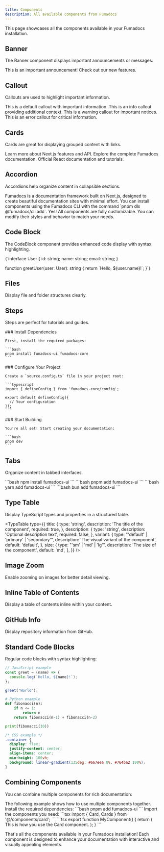 ```yaml
---
title: Components
description: All available components from Fumadocs
---
```


This page showcases all the components available in your Fumadocs installation.

## Banner

The Banner component displays important announcements or messages.

<Banner>
  This is an important announcement! Check out our new features.
</Banner>

## Callout

Callouts are used to highlight important information.

<Callout>
  This is a default callout with important information.
</Callout>

<Callout type="info">
  This is an info callout providing additional context.
</Callout>

<Callout type="warning">
  This is a warning callout for important notices.
</Callout>

<Callout type="error">
  This is an error callout for critical information.
</Callout>

## Cards

Cards are great for displaying grouped content with links.

<Cards>
  <Card title="Next.js Documentation" href="https://nextjs.org/docs">
    Learn more about Next.js features and API.
  </Card>
  <Card title="Fumadocs Guide" href="https://fumadocs.vercel.app">
    Explore the complete Fumadocs documentation.
  </Card>
  <Card title="React Documentation" href="https://react.dev">
    Official React documentation and tutorials.
  </Card>
</Cards>

## Accordion

Accordions help organize content in collapsible sections.

<Accordions>
  <Accordion title="What is Fumadocs?">
    Fumadocs is a documentation framework built on Next.js, designed to create beautiful documentation sites with minimal effort.
  </Accordion>
  <Accordion title="How do I install components?">
    You can install components using the Fumadocs CLI with the command `pnpm dlx @fumadocs/cli add`.
  </Accordion>
  <Accordion title="Can I customize the components?">
    Yes! All components are fully customizable. You can modify their styles and behavior to match your needs.
  </Accordion>
</Accordions>

## Code Block

The CodeBlock component provides enhanced code display with syntax highlighting.

<CodeBlock lang="typescript" title="example.ts">
{`interface User {
  id: string;
  name: string;
  email: string;
}

function greetUser(user: User): string {
  return \`Hello, \${user.name}!\`;
}`}
</CodeBlock>

## Files

Display file and folder structures clearly.

<Files>
  <Folder name="src" defaultOpen>
    <Folder name="components">
      <File name="Button.tsx" />
      <File name="Card.tsx" />
      <File name="Dialog.tsx" />
    </Folder>
    <Folder name="lib">
      <File name="utils.ts" />
      <File name="constants.ts" />
    </Folder>
    <File name="app.tsx" />
  </Folder>
  <File name="package.json" />
  <File name="tsconfig.json" />
</Files>

## Steps

Steps are perfect for tutorials and guides.

<Steps>
  <Step>
    ### Install Dependencies
    
    First, install the required packages:
    
    ```bash
    pnpm install fumadocs-ui fumadocs-core
    ```
  </Step>
  
  <Step>
    ### Configure Your Project
    
    Create a `source.config.ts` file in your project root:
    
    ```typescript
    import { defineConfig } from 'fumadocs-core/config';
    
    export default defineConfig({
      // Your configuration
    });
    ```
  </Step>
  
  <Step>
    ### Start Building
    
    You're all set! Start creating your documentation:
    
    ```bash
    pnpm dev
    ```
  </Step>
</Steps>

## Tabs

Organize content in tabbed interfaces.

<Tabs defaultValue="npm">
  <Tab value="npm" label="npm">
    ```bash
    npm install fumadocs-ui
    ```
  </Tab>
  <Tab value="pnpm" label="pnpm">
    ```bash
    pnpm add fumadocs-ui
    ```
  </Tab>
  <Tab value="yarn" label="yarn">
    ```bash
    yarn add fumadocs-ui
    ```
  </Tab>
  <Tab value="bun" label="bun">
    ```bash
    bun add fumadocs-ui
    ```
  </Tab>
</Tabs>

## Type Table

Display TypeScript types and properties in a structured table.

<TypeTable
  type={{
    title: {
      type: 'string',
      description: 'The title of the component',
      required: true,
    },
    description: {
      type: 'string',
      description: 'Optional description text',
      required: false,
    },
    variant: {
      type: "'default' | 'primary' | 'secondary'",
      description: 'The visual variant of the component',
      default: 'default',
    },
    size: {
      type: "'sm' | 'md' | 'lg'",
      description: 'The size of the component',
      default: 'md',
    },
  }}
/>

## Image Zoom

Enable zooming on images for better detail viewing.

<ImageZoom
  src="https://images.unsplash.com/photo-1555066931-4365d14bab8c?w=800"
  alt="Code on a laptop screen"
  width={800}
  height={600}
/>

## Inline Table of Contents

Display a table of contents inline within your content.

<InlineTOC />

## GitHub Info

Display repository information from GitHub.

<GithubInfo
  owner="fuma-nama"
  repo="fumadocs"
/>

## Standard Code Blocks

Regular code blocks with syntax highlighting:

```javascript
// JavaScript example
const greet = (name) => {
  console.log(`Hello, ${name}!`);
};

greet('World');
```

```python
# Python example
def fibonacci(n):
    if n <= 1:
        return n
    return fibonacci(n-1) + fibonacci(n-2)

print(fibonacci(10))
```

```css
/* CSS example */
.container {
  display: flex;
  justify-content: center;
  align-items: center;
  min-height: 100vh;
  background: linear-gradient(135deg, #667eea 0%, #764ba2 100%);
}
```

## Combining Components

You can combine multiple components for rich documentation:

<Callout type="info">
  The following example shows how to use multiple components together.
</Callout>

<Tabs defaultValue="setup">
  <Tab value="setup" label="Setup">
    <Steps>
      <Step>
        Install the required dependencies:
        ```bash
        pnpm add fumadocs-ui
        ```
      </Step>
      <Step>
        Import the components you need:
        ```tsx
        import { Card, Cards } from '@/components/card';
        ```
      </Step>
    </Steps>
  </Tab>
  <Tab value="usage" label="Usage">
    ```tsx
    export function MyComponent() {
      return (
        <Cards>
          <Card title="Example Card">
            This is how you use the Card component.
          </Card>
        </Cards>
      );
    }
    ```
  </Tab>
</Tabs>

That's all the components available in your Fumadocs installation! Each component is designed to enhance your documentation with interactive and visually appealing elements.
